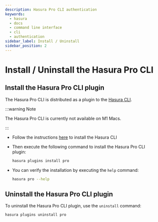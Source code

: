 ```yaml
---
description: Hasura Pro CLI authentication
keywords:
  - hasura
  - docs
  - command line interface
  - cli
  - authentication
sidebar_label: Install / Uninstall
sidebar_position: 2
---
```


# Install / Uninstall the Hasura Pro CLI

## Install the Hasura Pro CLI plugin

The Hasura Pro CLI is distributed as a plugin to the [Hasura CLI](/hasura-cli/overview.mdx).

:::warning Note

The Hasura Pro CLI is currently not available on M1 Macs.

:::

- Follow the instructions [here](/hasura-cli/install-hasura-cli.mdx) to install the Hasura CLI

- Then execute the following command to install the Hasura Pro CLI plugin:

  ```bash
  hasura plugins install pro
  ```

- You can verify the installation by executing the `help` command:

  ```bash
  hasura pro --help
  ```

## Uninstall the Hasura Pro CLI plugin

To uninstall the Hasura Pro CLI plugin, use the `uninstall` command:

```bash
hasura plugins uninstall pro
```
